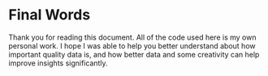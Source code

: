 # Final Words 

Thank you for reading this document. All of the code used here is my own personal work. I hope I was able to help you better understand about how important quality data is, and how better data and some creativity can help improve insights significantly.
